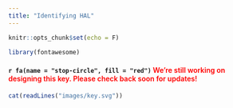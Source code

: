 ```yaml
---
title: "Identifying HAL"
---
```


```r
knitr::opts_chunk$set(echo = F)
```

```r
library(fontawesome)
```
<!--
Edit here:
* [key - Google Drawings](https://docs.google.com/drawings/d/17QfEmTxZMHnKHZsaBnFm4ejCXw2eZ4xi897xIzPGx7g/edit)
Then File > Download > svg to images/key.svg
-->

#### `r fa(name = "stop-circle", fill = "red")` <span style='color:#ff0000; font-size:100%; font-weight:600'> We're still working on designing this key. Please check back soon for updates! </span>


```r
cat(readLines("images/key.svg"))
```

